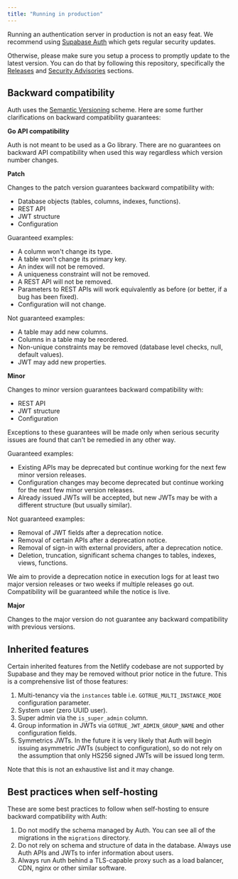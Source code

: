 ```yaml
---
title: "Running in production"
---
```


Running an authentication server in production is not an easy feat. We
recommend using [Supabase Auth](https://supabase.com/auth) which gets regular
security updates.

Otherwise, please make sure you setup a process to promptly update to the
latest version. You can do that by following this repository, specifically the
[Releases](https://github.com/supabase/auth/releases) and [Security
Advisories](https://github.com/supabase/auth/security/advisories) sections.

## Backward compatibility

Auth uses the [Semantic Versioning](https://semver.org) scheme. Here are some
further clarifications on backward compatibility guarantees:

**Go API compatibility**

Auth is not meant to be used as a Go library. There are no guarantees on
backward API compatibility when used this way regardless which version number
changes.

**Patch**

Changes to the patch version guarantees backward compatibility with:

- Database objects (tables, columns, indexes, functions).
- REST API
- JWT structure
- Configuration

Guaranteed examples:

- A column won't change its type.
- A table won't change its primary key.
- An index will not be removed.
- A uniqueness constraint will not be removed.
- A REST API will not be removed.
- Parameters to REST APIs will work equivalently as before (or better, if a bug
  has been fixed).
- Configuration will not change.

Not guaranteed examples:

- A table may add new columns.
- Columns in a table may be reordered.
- Non-unique constraints may be removed (database level checks, null, default
  values).
- JWT may add new properties.

**Minor**

Changes to minor version guarantees backward compatibility with:

- REST API
- JWT structure
- Configuration

Exceptions to these guarantees will be made only when serious security issues
are found that can't be remedied in any other way.

Guaranteed examples:

- Existing APIs may be deprecated but continue working for the next few minor
  version releases.
- Configuration changes may become deprecated but continue working for the next
  few minor version releases.
- Already issued JWTs will be accepted, but new JWTs may be with a different
  structure (but usually similar).

Not guaranteed examples:

- Removal of JWT fields after a deprecation notice.
- Removal of certain APIs after a deprecation notice.
- Removal of sign-in with external providers, after a deprecation notice.
- Deletion, truncation, significant schema changes to tables, indexes, views,
  functions.

We aim to provide a deprecation notice in execution logs for at least two major
version releases or two weeks if multiple releases go out. Compatibility will
be guaranteed while the notice is live.

**Major**

Changes to the major version do not guarantee any backward compatibility with
previous versions.

## Inherited features

Certain inherited features from the Netlify codebase are not supported by
Supabase and they may be removed without prior notice in the future. This is a
comprehensive list of those features:

1. Multi-tenancy via the `instances` table i.e. `GOTRUE_MULTI_INSTANCE_MODE`
   configuration parameter.
2. System user (zero UUID user).
3. Super admin via the `is_super_admin` column.
4. Group information in JWTs via `GOTRUE_JWT_ADMIN_GROUP_NAME` and other
   configuration fields.
5. Symmetrics JWTs. In the future it is very likely that Auth will begin
   issuing asymmetric JWTs (subject to configuration), so do not rely on the
   assumption that only HS256 signed JWTs will be issued long term.

Note that this is not an exhaustive list and it may change.

## Best practices when self-hosting

These are some best practices to follow when self-hosting to ensure backward
compatibility with Auth:

1. Do not modify the schema managed by Auth. You can see all of the
   migrations in the `migrations` directory.
2. Do not rely on schema and structure of data in the database. Always use
   Auth APIs and JWTs to infer information about users.
3. Always run Auth behind a TLS-capable proxy such as a load balancer, CDN,
   nginx or other similar software.

